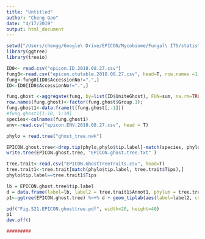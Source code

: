 ```yaml
---
title: "Untitled"
author: "Cheng Gao"
date: "4/17/2019"
output: html_document
---
```



```r
setwd("/Users/chengg/Google\ Drive/EPICON/Mycobiome/Fungal\ ITS/statistic/Total.fungi")
library(ggtree)
library(treeio)

ID0<- read.csv("epicon.ID.2018.08.27.csv")
fung0<-read.csv("epicon.otutable.2018.08.27.csv", head=T, row.names =1) ##Read in the raw data###
fung<-fung0[ID0$AccessionNo!=".",]
ID<-ID0[ID0$AccessionNo!=".",]

fung.ghost <-aggregate(fung, by=list(ID$UniteGhost), FUN=sum, na.rm=TRUE)
row.names(fung.ghost)<-factor(fung.ghost$Group.1); 
fung.ghost1<-data.frame(t(fung.ghost[,-1]))
#fung.ghost1[1:10, 1:10]
species<-colnames(fung.ghost1)
env<-read.csv("epicon.ENV.2018.08.27.csv", head = T)

phylo = read.tree("ghost_tree.nwk")

EPICON.ghost.tree<-drop.tip(phylo,phylo$tip.label[-match(species, phylo$tip.label)])
write.tree(EPICON.ghost.tree, "EPICON.ghost.tree.txt" )

tree.trait<-read.csv("EPICON.GhostTreeTraits.csv", head=T)
tree.trait1<-tree.trait[match(phylo$tip.label, tree.trait$Tips),]
phylo$tip.label==tree.trait1$Tips

lb = EPICON.ghost.tree$tip.label
d = data.frame(label=lb, label2 = tree.trait1$Annot1, phylum = tree.trait1$Phylum)
p1<-ggtree(EPICON.ghost.tree) %<+% d + geom_tiplab(aes(label=label2, color = phylum), size = 1)

pdf("Fig.S21.EPICON.ghosttree.pdf", width=20, height=40)
p1
dev.off()

#########
```

